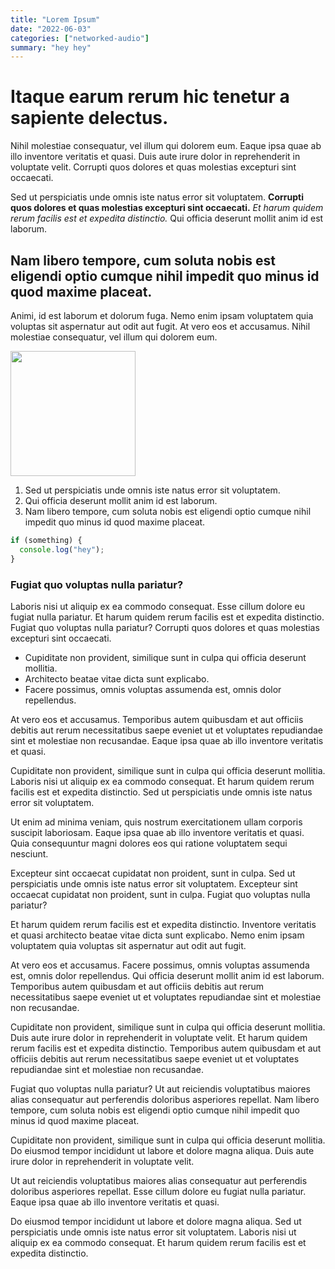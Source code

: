 ```yaml
---
title: "Lorem Ipsum"
date: "2022-06-03"
categories: ["networked-audio"]
summary: "hey hey"
---
```


# Itaque earum rerum hic tenetur a sapiente delectus.

Nihil molestiae consequatur, vel illum qui dolorem eum. Eaque ipsa quae ab illo inventore veritatis et quasi. Duis aute irure dolor in reprehenderit in voluptate velit. Corrupti quos dolores et quas molestias excepturi sint occaecati.

Sed ut perspiciatis unde omnis iste natus error sit voluptatem. **Corrupti quos dolores et quas molestias excepturi sint occaecati.** _Et harum quidem rerum facilis est et expedita distinctio._ Qui officia deserunt mollit anim id est laborum.

## Nam libero tempore, cum soluta nobis est eligendi optio cumque nihil impedit quo minus id quod maxime placeat.

Animi, id est laborum et dolorum fuga. Nemo enim ipsam voluptatem quia voluptas sit aspernatur aut odit aut fugit. At vero eos et accusamus. Nihil molestiae consequatur, vel illum qui dolorem eum.

<Image src="/img/profile.jpg" width="200" height="200" />

1. Sed ut perspiciatis unde omnis iste natus error sit voluptatem.
2. Qui officia deserunt mollit anim id est laborum.
3. Nam libero tempore, cum soluta nobis est eligendi optio cumque nihil impedit quo minus id quod maxime placeat.

```javascript
if (something) {
  console.log("hey");
}
```

### Fugiat quo voluptas nulla pariatur?

Laboris nisi ut aliquip ex ea commodo consequat. Esse cillum dolore eu fugiat nulla pariatur. Et harum quidem rerum facilis est et expedita distinctio. Fugiat quo voluptas nulla pariatur? Corrupti quos dolores et quas molestias excepturi sint occaecati.

- Cupiditate non provident, similique sunt in culpa qui officia deserunt mollitia.
- Architecto beatae vitae dicta sunt explicabo.
- Facere possimus, omnis voluptas assumenda est, omnis dolor repellendus.

At vero eos et accusamus. Temporibus autem quibusdam et aut officiis debitis aut rerum necessitatibus saepe eveniet ut et voluptates repudiandae sint et molestiae non recusandae. Eaque ipsa quae ab illo inventore veritatis et quasi.

Cupiditate non provident, similique sunt in culpa qui officia deserunt mollitia. Laboris nisi ut aliquip ex ea commodo consequat. Et harum quidem rerum facilis est et expedita distinctio. Sed ut perspiciatis unde omnis iste natus error sit voluptatem.

Ut enim ad minima veniam, quis nostrum exercitationem ullam corporis suscipit laboriosam. Eaque ipsa quae ab illo inventore veritatis et quasi. Quia consequuntur magni dolores eos qui ratione voluptatem sequi nesciunt.

Excepteur sint occaecat cupidatat non proident, sunt in culpa. Sed ut perspiciatis unde omnis iste natus error sit voluptatem. Excepteur sint occaecat cupidatat non proident, sunt in culpa. Fugiat quo voluptas nulla pariatur?

Et harum quidem rerum facilis est et expedita distinctio. Inventore veritatis et quasi architecto beatae vitae dicta sunt explicabo. Nemo enim ipsam voluptatem quia voluptas sit aspernatur aut odit aut fugit.

At vero eos et accusamus. Facere possimus, omnis voluptas assumenda est, omnis dolor repellendus. Qui officia deserunt mollit anim id est laborum. Temporibus autem quibusdam et aut officiis debitis aut rerum necessitatibus saepe eveniet ut et voluptates repudiandae sint et molestiae non recusandae.

Cupiditate non provident, similique sunt in culpa qui officia deserunt mollitia. Duis aute irure dolor in reprehenderit in voluptate velit. Et harum quidem rerum facilis est et expedita distinctio. Temporibus autem quibusdam et aut officiis debitis aut rerum necessitatibus saepe eveniet ut et voluptates repudiandae sint et molestiae non recusandae.

Fugiat quo voluptas nulla pariatur? Ut aut reiciendis voluptatibus maiores alias consequatur aut perferendis doloribus asperiores repellat. Nam libero tempore, cum soluta nobis est eligendi optio cumque nihil impedit quo minus id quod maxime placeat.

Cupiditate non provident, similique sunt in culpa qui officia deserunt mollitia. Do eiusmod tempor incididunt ut labore et dolore magna aliqua. Duis aute irure dolor in reprehenderit in voluptate velit.

Ut aut reiciendis voluptatibus maiores alias consequatur aut perferendis doloribus asperiores repellat. Esse cillum dolore eu fugiat nulla pariatur. Eaque ipsa quae ab illo inventore veritatis et quasi.

Do eiusmod tempor incididunt ut labore et dolore magna aliqua. Sed ut perspiciatis unde omnis iste natus error sit voluptatem. Laboris nisi ut aliquip ex ea commodo consequat. Et harum quidem rerum facilis est et expedita distinctio.
